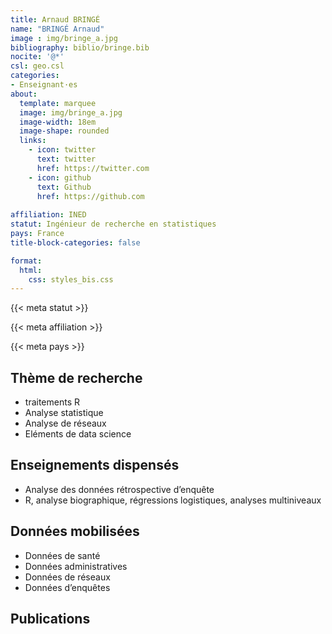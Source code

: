 ```yaml
---
title: Arnaud BRINGÉ
name: "BRINGÉ Arnaud"
image : img/bringe_a.jpg
bibliography: biblio/bringe.bib
nocite: '@*'
csl: geo.csl
categories: 
- Enseignant·es
about:
  template: marquee
  image: img/bringe_a.jpg
  image-width: 18em
  image-shape: rounded
  links:
    - icon: twitter
      text: twitter
      href: https://twitter.com
    - icon: github
      text: Github
      href: https://github.com
      
affiliation: INED
statut: Ingénieur de recherche en statistiques
pays: France
title-block-categories: false

format:
  html: 
    css: styles_bis.css
---
```


::: {#profil}
::: {#statut}
{{< meta statut >}}
:::

::: {#affiliation}
{{< meta affiliation >}}
:::

::: {#pays}
<i class="bi bi-globe2"></i> {{< meta pays >}}\
:::
:::

## <i class="bi bi-ui-checks-grid"></i> Thème de recherche

::: {#liste}
-   traitements R
-   Analyse statistique
-   Analyse de réseaux
-   Eléments de data science
:::

## <i class="bi bi-person-video3"></i> Enseignements dispensés

<div>

-   Analyse des données rétrospective d'enquête
-   R, analyse biographique, régressions logistiques, analyses multiniveaux

</div>

## <i class="bi bi-clipboard-data"></i> Données mobilisées

-   Données de santé
-   Données administratives
-   Données de réseaux
-   Données d'enquêtes

## <i class="bi bi-file-earmark-text"></i> Publications

::: {#refs}
:::
